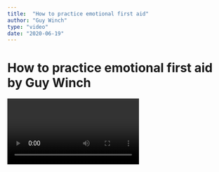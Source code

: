 ```yaml
---
title:  "How to practice emotional first aid"
author: "Guy Winch"
type: "video"
date: "2020-06-19"
---
```




# How to practice emotional first aid by Guy Winch

<Video 
    videoSrcURL="https://www.youtube.com/embed/dQw4w9WgXcQ"
/>